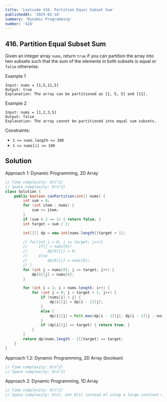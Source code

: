 ```yaml
---
title: 'Leetcode 416. Partition Equal Subset Sum'
publishedAt: '2025-02-18'
summary: 'Dynamic Programming'
number: '416'
---
```


## 416. Partition Equal Subset Sum

Given an integer array `nums`, return `true` if you can partition the array into two subsets such that the sum of the elements in both subsets is equal or `false` otherwise.


Example 1
`````
Input: nums = [1,5,11,5]
Output: true
Explanation: The array can be partitioned as [1, 5, 5] and [11].
`````

Example 2
`````
Input: nums = [1,2,3,5]
Output: false
Explanation: The array cannot be partitioned into equal sum subsets.
`````


Constraints:

- `1 <= nums.length <= 200`
- `1 <= nums[i] <= 100`


## Solution
Approach 1: Dynamic Programming, 2D Array
````JAVA
// Time complexity: O(n^2)
// Space complexity: O(n^2)
class Solution {
    public boolean canPartition(int[] nums) {
        int sum = 0;
        for (int item : nums) {
            sum += item;
        }
        if (sum % 2 == 1) { return false; }
        int target = sum / 2;

        int[][] dp = new int[nums.length][target + 1];

        // for(int j = 0; j <= target; j++){
        //     if(j < nums[0])
        //         dp[0][j] = 0;
        //     else
        //         dp[0][j] = nums[0];
        // }
        for (int j = nums[0]; j <= target; j++) {
            dp[0][j] = nums[0];
        }

        for (int i = 1; i < nums.length; i++) {
            for (int j = 0; j < target + 1; j++) {
                if (nums[i] > j) {
                    dp[i][j] = dp[i - 1][j];
                }
                else {
                    dp[i][j] = Math.max(dp[i - 1][j], dp[i - 1][j - nums[i]] + nums[i]);
                }
                if (dp[i][j] == target) { return true; }
            }
        }
        return dp[nums.length - 1][target] == target;
    }
}
````

Approach 1.2: Dynamic Programming, 2D Array (boolean)
````JAVA
// Time complexity: O(n^2)
// Space complexity: O(n^2)
````

Approach 2: Dynamic Programming, 1D Array
````JAVA
// Time complexity: O(n^2)
// Space complexity: O(n), not O(1) instead of using a large constant number
````